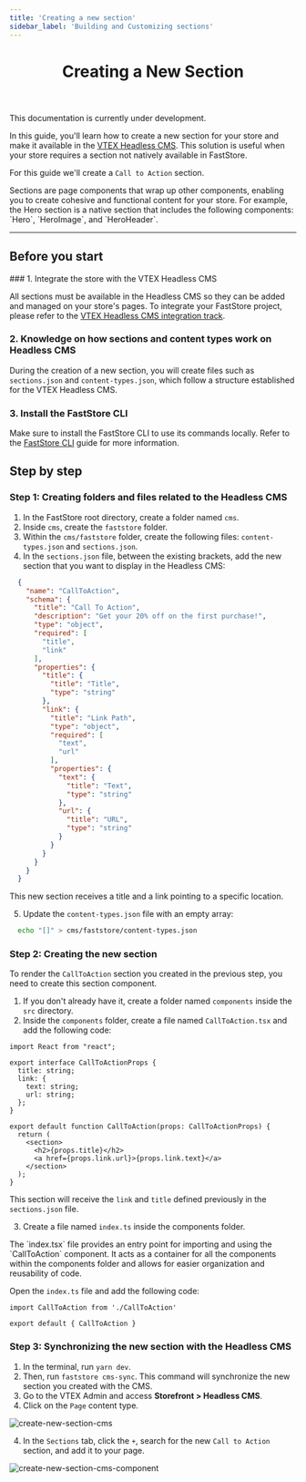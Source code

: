 ```yaml
---
title: 'Creating a new section'
sidebar_label: 'Building and Customizing sections'
---
```



<header>

# Creating a New Section

</header>

<Callout type="warning" emoji="⚠️">
  This documentation is currently under development.
</Callout>

In this guide, you'll learn how to create a new section for your store and make it available in the [VTEX Headless CMS](/docs/headless-cms-overview). This solution is useful when your store requires a section not natively available in FastStore.

For this guide we'll create a `Call to Action` section.

<Callout type="info" emoji="ℹ️">
  Sections are page components that wrap up other components, enabling you to create cohesive and functional content for your store. For example, the Hero section is a native section that includes the
  following components: `Hero`, `HeroImage`, and `HeroHeader`.
</Callout>

---

## Before you start

<Steps>
### 1. Integrate the store with the VTEX Headless CMS

All sections must be available in the Headless CMS so they can be added and managed on your store's pages. To integrate your FastStore project, please refer to the [VTEX Headless CMS integration track](/docs/headless-cms-integration/1-configuring-the-vtex-account).

### 2. Knowledge on how sections and content types work on Headless CMS

During the creation of a new section, you will create files such as `sections.json` and `content-types.json`, which follow a structure established for the VTEX Headless CMS.

### 3. Install the FastStore CLI

Make sure to install the FastStore CLI to use its commands locally. Refer to the [FastStore CLI](/docs/getting-started/4-faststore-cli#installing-faststore-cli-globally-using-npm) guide for more information.
</Steps>




## Step by step

### Step 1: Creating folders and files related to the Headless CMS

1. In the FastStore root directory, create a folder named `cms`.
2. Inside `cms`, create the `faststore` folder.
3. Within the `cms/faststore` folder, create the following files: `content-types.json` and `sections.json`.
4. In the `sections.json` file, between the existing brackets, add the new section that you want to display in the Headless CMS:

```json filename="sections.json" copy
  {
    "name": "CallToAction",
    "schema": {
      "title": "Call To Action",
      "description": "Get your 20% off on the first purchase!",
      "type": "object",
      "required": [
        "title",
        "link"
      ],
      "properties": {
        "title": {
          "title": "Title",
          "type": "string"
        },
        "link": {
          "title": "Link Path",
          "type": "object",
          "required": [
            "text",
            "url"
          ],
          "properties": {
            "text": {
              "title": "Text",
              "type": "string"
            },
            "url": {
              "title": "URL",
              "type": "string"
            }
          }
        }
      }
    }
  }
```

<Callout type="info" emoji="ℹ️">
  This new section receives a title and a link pointing to a specific location.
</Callout>

5. Update the `content-types.json` file with an empty array:

```bash copy
  echo "[]" > cms/faststore/content-types.json
 ```

### Step 2: Creating the new section

To render the `CallToAction` section you created in the previous step, you need to create this section component.

1. If you don't already have it, create a folder named `components` inside the `src` directory.
2. Inside the `components` folder, create a file named `CallToAction.tsx` and add the following code:

```tsx filename="src/components/CallToAction.tsx" copy
import React from "react";

export interface CallToActionProps {
  title: string;
  link: {
    text: string;
    url: string;
  };
}

export default function CallToAction(props: CallToActionProps) {
  return (
    <section>
      <h2>{props.title}</h2>
      <a href={props.link.url}>{props.link.text}</a>
    </section>
  );
}
```

This section will receive the `link` and `title` defined previously in the `sections.json` file.

3. Create a file named `index.ts` inside the components folder.

<Callout type="info" emoji=" ℹ️ ">
  The `index.tsx` file provides an entry point for importing and using the
  `CallToAction` component. It acts as a container for all the components within
  the components folder and allows for easier organization and reusability of
  code.
</Callout>

Open the `index.ts` file and add the following code:

```tsx filename="src/components/index.ts" copy
import CallToAction from './CallToAction'

export default { CallToAction }
```

### Step 3: Synchronizing the new section with the Headless CMS

1. In the terminal, run `yarn dev`.
2. Then, run `faststore cms-sync`. This command will synchronize the new section you created with the CMS.
2. Go to the VTEX Admin and access **Storefront > Headless CMS**.
3. Click on the `Page` content type.

![create-new-section-cms](https://vtexhelp.vtexassets.com/assets/docs/src/create-new-section-cms___51aed56fb1be8d73c2fee14e54151c3d.png)

4. In the `Sections` tab, click the `+`, search for the new `Call to Action` section, and add it to your page.

![create-new-section-cms-component](https://vtexhelp.vtexassets.com/assets/docs/src/create-new-section-cms-component___994587c4fa77d99a04fda72524266d4d.gif)
